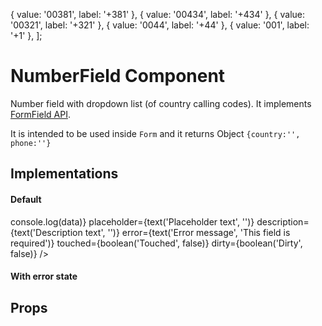 
  { value: '00381', label: '+381' },
  { value: '00434', label: '+434' },
  { value: '00321', label: '+321' },
  { value: '0044', label: '+44' },
  { value: '001', label: '+1' },
];

<Meta title="Core|Molecules/NumberField" />

# NumberField Component

Number field with dropdown list (of country calling codes). It implements [FormField API](/docs/core-molecules-formfield--default-story).

It is intended to be used inside `Form` and it returns Object `{country:'', phone:''}`

## Implementations

#### Default

<Preview>
  <Story name="default" decorators={[withKnobs]}>
    <NumberField
      list={listArray}
      onChange={data => console.log(data)}
      placeholder={text('Placeholder text', '')}
      description={text('Description text', '')}
      error={text('Error message', 'This field is required')}
      touched={boolean('Touched', false)}
      dirty={boolean('Dirty', false)}
    />
  </Story>
</Preview>

#### With error state

<Preview>
  <Story name="With error state">
    <NumberField
      list={listArray}
      error={'Some error string'}
      touched={true}
      dirty={true}
    />
  </Story>
</Preview>

## Props

<Props of={NumberField} />
